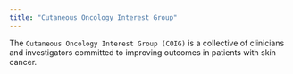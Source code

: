```yaml
---
title: "Cutaneous Oncology Interest Group"
---
```


The `Cutaneous Oncology Interest Group (COIG)` is a collective of clinicians and investigators committed to improving outcomes in patients with skin cancer.
